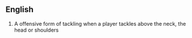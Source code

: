 == English ==

{{en-noun}}

# {{rugby}} A offensive form of tackling when a player tackles above the neck, the head or shoulders